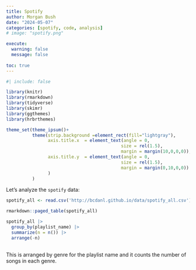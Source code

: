 ```yaml
---
title: Spotify
author: Morgan Bush
date: "2024-05-07"
categories: [spotify, code, analysis]
# image: "spotify.png"

execute: 
  warning: false
  message: false
  
toc: true
---
```

```r
#| include: false

library(knitr)
library(rmarkdown)
library(tidyverse)
library(skimr)
library(ggthemes)
library(hrbrthemes)

theme_set(theme_ipsum()+
          theme(strip.background =element_rect(fill="lightgray"),
                axis.title.x  = element_text(angle = 0,
                                            size = rel(1.5),
                                            margin = margin(10,0,0,0)),
                axis.title.y  = element_text(angle = 0,
                                            size = rel(1.5),
                                            margin = margin(0,10,0,0))
                )
          )
```

Let's analyze the `spotify` data:
```r
spotify_all <- read.csv('http://bcdanl.github.io/data/spotify_all.csv')
```

```r
rmarkdown::paged_table(spotify_all) 
```
```r
spotify_all |>
  group_by(playlist_name) |> 
  summarize(n = n()) |>
  arrange(-n)
    
```
This is arranged by genre for the playlist name and it counts the number of songs in each genre. 


